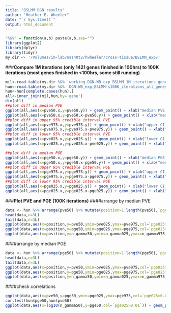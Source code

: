 ```yaml
---
title: "BSLMM DGN results"
author: "Heather E. Wheeler"
date: "`r Sys.time()`"
output: html_document
---
```


```r
"%&%" = function(a,b) paste(a,b,sep="")
library(ggplot2)
library(dplyr)
library(tidyr)
my.dir <- '/Volumes/im-lab/nas40t2/hwheeler/cross-tissue/BSLMM_exp/'
```

###**Compare 1M iterations (only 1421 genes finished in 100hrs) to 100K iterations (most genes finished in <100hrs, some still running)**
```r
mil<-read.table(my.dir %&% 'working_DGN-WB_exp_BSLMM_1M_iterations_genes_finished_in_100hrs_2015-06-16.txt',header=T)
hun<-read.table(my.dir %&% 'DGN-WB_exp_BSLMM-s100K_iterations_all_genes_2015-06-14.txt',header=T)
hun<-hun[complete.cases(hun),]
all<-inner_join(mil,hun,by='gene')
dim(all)
##plot diff in median PVE
ggplot(all,aes(x=pve50.x,y=pve50.y)) + geom_point() + xlab("median PVE (1M iterations)") + ylab("median PVE (100K iterations)") + geom_abline(c(0,1))
ggplot(all,aes(x=pve50.x,y=pve50.x-pve50.y)) + geom_point() + xlab("median PVE (1M iterations)") + ylab("med PVE (1M) - med PVE (100K)")
##plot diff in upper 95% credible interval PVE
ggplot(all,aes(x=pve975.x,y=pve975.y)) + geom_point() + xlab("upper CI PVE (1M iterations)") + ylab("upper CI PVE (100K iterations)") + geom_abline(c(0,1))
ggplot(all,aes(x=pve975.x,y=pve975.x-pve975.y)) + geom_point() + xlab("upper CI PVE (1M iterations)") + ylab("upper CI PVE (1M) - upper CI PVE (100K)")
##plot diff in lower 95% credible interval PVE
ggplot(all,aes(x=pve025.x,y=pve025.y)) + geom_point() + xlab("lower CI PVE (1M iterations)") + ylab("lower CI PVE (100K iterations)") + geom_abline(c(0,1))
ggplot(all,aes(x=pve025.x,y=pve025.x-pve025.y)) + geom_point() + xlab("lower CI PVE (1M iterations)") + ylab("lower CI PVE (1M) - lower CI PVE (100K)")

##plot diff in median PGE
ggplot(all,aes(x=pge50.x,y=pge50.y)) + geom_point() + xlab("median PGE (1M iterations)") + ylab("median PGE (100K iterations)") + geom_abline(c(0,1))
ggplot(all,aes(x=pge50.x,y=pge50.x-pge50.y)) + geom_point() + xlab("median PGE (1M iterations)") + ylab("med PGE (1M) - med PGE (100K)")
##plot diff in upper 95% credible interval PGE
ggplot(all,aes(x=pge975.x,y=pge975.y)) + geom_point() + xlab("upper CI PGE (1M iterations)") + ylab("upper CI PGE (100K iterations)") + geom_abline(c(0,1))
ggplot(all,aes(x=pge975.x,y=pge975.x-pge975.y)) + geom_point() + xlab("upper CI PGE (1M iterations)") + ylab("upper CI PGE (1M) - upper CI PGE (100K)")
##plot diff in lower 95% credible interval PGE
ggplot(all,aes(x=pge025.x,y=pge025.y)) + geom_point() + xlab("lower CI PGE (1M iterations)") + ylab("lower CI PGE (100K iterations)") + geom_abline(c(0,1))
ggplot(all,aes(x=pge025.x,y=pge025.x-pge025.y)) + geom_point() + xlab("lower CI PGE (1M iterations)") + ylab("lower CI PGE (1M) - lower CI PGE (100K)")
```

###**Plot PVE and PGE (100K iterations)**
####arrange by median PVE
```r
data <- hun %>% arrange(pve50) %>% mutate(position=1:length(pve50),`pge025>0.01`=pge025>0.01) 
head(data,n=3L)
tail(data,n=3L)
ggplot(data,aes(x=position,y=pve50,ymin=pve025,ymax=pve975,col=`pge025>0.01`)) + geom_pointrange(col='gray')+geom_point()
ggplot(data,aes(x=position,y=pge50,ymin=pge025,ymax=pge975,col=`pge025>0.01`)) + geom_pointrange(col='gray')+geom_point()
ggplot(data,aes(x=position,y=n_gamma50,ymin=n_gamma025,ymax=n_gamma975,col=`pge025>0.01`)) + geom_pointrange(col='gray')+geom_point()
```

####arrange by median PGE
```r
data <- hun %>% arrange(pge50) %>% mutate(position=1:length(pge50),`pge025>0.01`=pge025>0.01) 
head(data,n=3L)
tail(data,n=3L)
ggplot(data,aes(x=position,y=pve50,ymin=pve025,ymax=pve975,col=`pge025>0.01`)) + geom_pointrange(col='gray')+geom_point()
ggplot(data,aes(x=position,y=pge50,ymin=pge025,ymax=pge975,col=`pge025>0.01`)) + geom_pointrange(col='gray')+geom_point()
ggplot(data,aes(x=position,y=n_gamma50,ymin=n_gamma025,ymax=n_gamma975,col=`pge025>0.01`)) + geom_pointrange(col='gray')+geom_point()
```

####check correlations
```r
ggplot(data,aes(x=pve50,y=pge50,ymin=pge025,ymax=pge975,col=`pge025>0.01`)) + geom_pointrange(col='gray') + geom_point() 
cor.test(hun$pge50,hun$pve50)
ggplot(data,aes(x=log10(n_gamma50),y=pge50,col=`pge025>0.01`)) + geom_point(alpha=0.3)
```